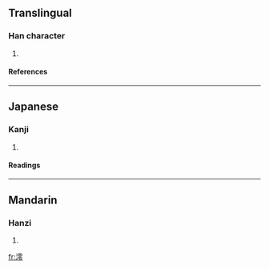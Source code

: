 ==Translingual==
===Han character===
{{Han char|rn=85|rad=水|as=13|sn=16|four=3113<sub>7</sub>|canj=水一月戈 (EMBI), X水一月戈 (XEMBI)}}
# {{defn|Han|sort=水13}}
====References====
{{Han ref|kx=0653.110|dkj=18398|dj=1063.110|hdz=31754.120|uh=6FAA|ud=28586|bh=E9FB|bd=59899}}

----
==Japanese==
===Kanji===
{{ja-kanji|grade=|rs=水13}}
# {{defn|Japanese}} 
====Readings====
{{ja-readings|on=[[れい]] (rei)|kun=[[みお]] (mio)}}

----
==Mandarin==
===Hanzi===
{{cmn-hanzi|pin=[[huá]] (hua2), [[huì]] (hui4), [[líng]] (ling2)|wg=hua<sup>2</sup>, hui<sup>4</sup>, ling<sup>2</sup>}}
# {{defn|Mandarin}}

[[fr:澪]]